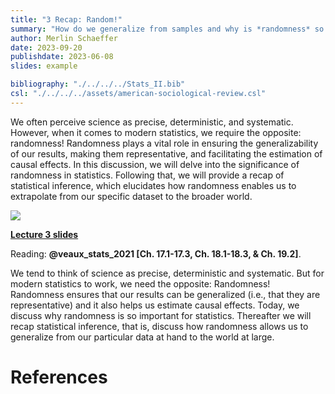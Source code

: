```yaml
---
title: "3 Recap: Random!"
summary: "How do we generalize from samples and why is *randomness* so extremely important in statistics."
author: Merlin Schaeffer
date: 2023-09-20
publishdate: 2023-06-08
slides: example

bibliography: "./../../../Stats_II.bib"
csl: "./../../../assets/american-sociological-review.csl"
---
```


We often perceive science as precise, deterministic, and systematic. However, when it comes to modern statistics, we require the opposite: randomness! Randomness plays a vital role in ensuring the generalizability of our results, making them representative, and facilitating the estimation of causal effects. In this discussion, we will delve into the significance of randomness in statistics. Following that, we will provide a recap of statistical inference, which elucidates how randomness enables us to extrapolate from our specific dataset to the broader world.

![](https://c.tenor.com/5PepR8rD4U0AAAAC/throwing-dice-quavo.gif)

[**Lecture 3 slides**](/Lectures/3-Random/3-Random.html)

Reading: **@veaux_stats_2021[Ch. 17.1-17.3, Ch. 18.1-18.3, & Ch. 19.2]**.

We tend to think of science as precise, deterministic and systematic. But for modern statistics to work, we need the opposite: Randomness! Randomness ensures that our results can be generalized (i.e., that they are representative) and it also helps us estimate causal effects. Today, we discuss why randomness is so important for statistics. Thereafter we will recap statistical inference, that is, discuss how randomness allows us to generalize from our particular data at hand to the world at large.

# References
